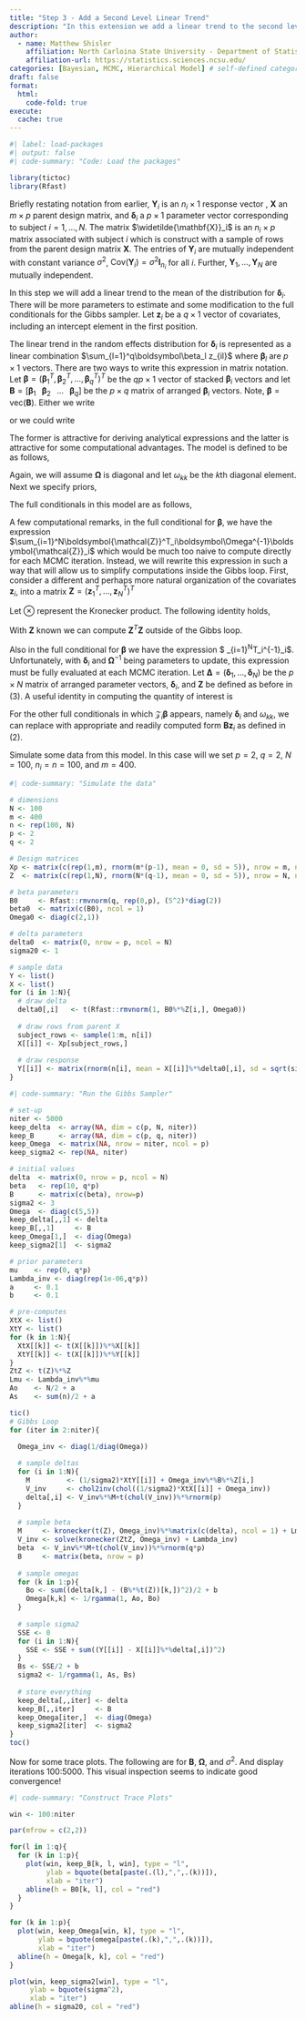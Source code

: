 ```yaml
---
title: "Step 3 - Add a Second Level Linear Trend"
description: "In this extension we add a linear trend to the second level of the hierarchical model and re-derive the full conditionals."
author:
  - name: Matthew Shisler
    affiliation: North Carloina State University - Department of Statistics
    affiliation-url: https://statistics.sciences.ncsu.edu/ 
categories: [Bayesian, MCMC, Hierarchical Model] # self-defined categories
draft: false 
format:
  html: 
    code-fold: true
execute: 
  cache: true
---
```



```r
#| label: load-packages
#| output: false
#| code-summary: "Code: Load the packages"

library(tictoc)
library(Rfast)
```

Briefly restating notation from earlier, $\mathbf{Y}_i$ is an $n_i \times 1$ response vector , $\mathbf{X}$ an $m \times p$ parent design matrix, and $\boldsymbol\delta_i$ a $p \times 1$ parameter vector corresponding to subject $i = 1,\dots,N$. The matrix $\widetilde{\mathbf{X}}_i$ is an $n_i \times p$ matrix associated with subject $i$ which is construct with a sample of rows from the parent design matrix $\mathbf{X}$. The entries of $\mathbf{Y}_i$ are mutually independent with constant variance $\sigma^2$, $\text{Cov}(\mathbf{Y}_i) = \sigma^2 \mathbf{I}_{n_i}$ for all $i$. Further, $\mathbf{Y}_1,\dots,\mathbf{Y}_N$ are mutually independent.

In this step we will add a linear trend to the mean of the distribution for $\boldsymbol\delta_i$. There will be more parameters to estimate and some modification to the full conditionals for the Gibbs sampler. Let $\mathbf{z}_i$ be a $q \times 1$ vector of covariates, including an intercept element in the first position.

The linear trend in the random effects distribution for $\boldsymbol\delta_i$ is represented as a linear combination $\sum_{l=1}^q\boldsymbol\beta_l z_{il}$ where $\boldsymbol\beta_l$ are $p \times 1$ vectors. There are two ways to write this expression in matrix notation. Let $\boldsymbol\beta = (\boldsymbol\beta_1^T, \boldsymbol\beta_2^T, \dots, \boldsymbol\beta_q^T)^T$ be the $qp \times 1$ vector of stacked $\boldsymbol\beta_i$ vectors and let $\mathbf{B} = [\boldsymbol\beta_1 \;\;\; \boldsymbol\beta_2 \;\;\; \dots \;\;\; \boldsymbol\beta_q]$ be the $p \times q$ matrix of arranged $\boldsymbol\beta_i$ vectors. Note, $\boldsymbol\beta = \text{vec}(\mathbf{B})$.  Either we write

\begin{equation}
\tag{1}
\boldsymbol{\mathcal{Z}}_i\boldsymbol\beta = 
\begin{bmatrix}
1 & \dots & 0 & z_{i2} & \dots & 0 & & z_{iq} & \dots & 0\\
\vdots & \ddots & \vdots & \vdots & \ddots & \vdots & \dots & \vdots & \ddots & \vdots\\
0 & \dots & 1 & 0 & \dots & z_{i2} & & 0 & \dots & z_{iq}
\end{bmatrix}_{p \, \times \, qp}
\begin{bmatrix}
\boldsymbol\beta_1\\
\boldsymbol\beta_2\\
\vdots\\
\boldsymbol\beta_q
\end{bmatrix}_{qp \, \times \, 1}
\end{equation}
or we could write
\begin{equation}
\tag{2}
\mathbf{B}\mathbf{z}_i =
\begin{bmatrix}
\boldsymbol\beta_1 & \boldsymbol{\beta}_2 & \dots & \boldsymbol\beta_q
\end{bmatrix}_{p \,\times \, q}
\begin{bmatrix}
1\\
z_{i2}\\
\vdots\\
z_{iq}
\end{bmatrix}_{q \, \times \, 1}
\end{equation}

The former is attractive for deriving analytical expressions and the latter is attractive for some computational advantages. The model is defined to be as follows,

\begin{align*}
\mathbf{Y}_i &\sim \text{Normal}_{n_i}\left(\widetilde{\mathbf{X}}_i\boldsymbol\delta_i, \; \sigma^2 \mathbf{I}_{n_i}\right)\\
\boldsymbol\delta_i &\sim \text{Normal}_p\left(\boldsymbol{\mathcal{Z}}_i\boldsymbol\beta, \; \mathbf{\Omega}\right)
\end{align*}

Again, we will assume $\mathbf{\Omega}$ is diagonal and let $\omega_{kk}$ be the $k$th diagonal element. Next we specify priors,
\begin{align*}
\boldsymbol\beta &\sim \text{Normal}_{qp}\left(\boldsymbol\mu, \; \mathbf{\Lambda}\right)\\
\omega_{kk} &\sim \text{InvGamma}\left(a_\omega, \; b_\omega \right)\\
\sigma^2 &\sim \text{InvGamma}\left(a_\sigma, \; b_\sigma\right)
\end{align*}

The full conditionals in this model are as follows,

\begin{align*}
\boldsymbol\delta_i|\text{ rest} &\sim \text{Normal}_p(\mathbf{V}_i^{-1}\mathbf{M}_i, \mathbf{V}_i^{-1})\\
\mathbf{V}_i &= \frac{1}{\sigma^2} \widetilde{\mathbf{X}}_i^T\widetilde{\mathbf{X}}_i + \mathbf{\Omega}^{-1}\\
\mathbf{M}_i &= \frac{1}{\sigma^2} \widetilde{\mathbf{X}}_i^T\mathbf{Y}_i + \mathbf{\Omega}^{-1}\boldsymbol{\mathcal{Z}}_i\boldsymbol\beta\\\\
\boldsymbol\beta|\text{ rest} &\sim \text{Normal}_p(\mathbf{V}_\beta^{-1}\mathbf{M}_\beta, \mathbf{V}_\beta^{-1})\\
\mathbf{V}_\beta &= \sum_{i=1}^N\boldsymbol{\mathcal{Z}}^T_i\mathbf{\Omega}^{-1}\boldsymbol{\mathcal{Z}}_i + \mathbf{\Lambda}^{-1}\\
\mathbf{M}_\beta &= \sum_{i=1}^N\boldsymbol{\mathcal{Z}}^T_i\mathbf{\Omega}^{-1}\boldsymbol\delta_i + \mathbf{\Lambda}^{-1}\boldsymbol\mu\\\\
\omega_{kk}|\text{ rest} &\sim \text{InvGamma}(A_\omega,B_\omega)\\
A_\omega &= N/2 + a_\omega\\
B_\omega &= \frac{1}{2}\sum_{i=1}^N (\delta_{ik} - (\boldsymbol{\mathcal{Z}}_i\boldsymbol\beta)_k)^2 + b_\omega\\\\
\sigma^2|\text{ rest} &\sim \text{InvGamma}(A_\sigma,B_\sigma)\\
A_\sigma &= \frac{1}{2}\sum_{i=1}^N n_i + a_\sigma\\
B_\sigma &= \frac{1}{2}\sum_{i=1}^N (\mathbf{Y}_i - \widetilde{\mathbf{X}}_i\boldsymbol\delta_i)^T(\mathbf{Y}_i - \widetilde{\mathbf{X}}_i\boldsymbol\delta_i) + b_\sigma
\end{align*}

A few computational remarks, in the full conditional for $\boldsymbol\beta$, we have the expression $\sum_{i=1}^N\boldsymbol{\mathcal{Z}}^T_i\boldsymbol\Omega^{-1}\boldsymbol{\mathcal{Z}}_i$ which would be much too naive to compute directly for each MCMC iteration. Instead, we will rewrite this expression in such a way that will allow us to simplify computations inside the Gibbs loop. First, consider a different and perhaps more natural organization of the covariates $\mathbf{z}_i$, into a matrix $\mathbf{Z} = (\mathbf{z}_1^T, \dots,\mathbf{z}_N^T)^T$
\begin{equation}
\tag{3}
\mathbf{Z} = 
\begin{bmatrix}
1 & z_{12} & \dots & z_{1q}\\
\vdots & & \vdots &\\
1 & z_{N2} & \dots & z_{Nq}
\end{bmatrix}
=
\begin{bmatrix}
\mathbf{z}_1^T\\
\vdots\\
\mathbf{z}_N^T\\
\end{bmatrix}
\end{equation}

Let $\otimes$ represent the Kronecker product. The following identity holds,
\begin{equation}
\tag{4}
\sum_{i=1}^N\boldsymbol{\mathcal{Z}}^T_i\boldsymbol\Omega^{-1}\boldsymbol{\mathcal{Z}}_i = \mathbf{Z}^T\mathbf{Z} \otimes \boldsymbol\Omega^{-1}
\end{equation}

With $\mathbf{Z}$ known we can compute $\mathbf{Z}^T\mathbf{Z}$ outside of the Gibbs loop. 

Also in the full conditional for $\boldsymbol\beta$ we have the expression $ \sum_{i=1}^N\boldsymbol{\mathcal{Z}}^T_i\mathbf{\Omega}^{-1}\boldsymbol\delta_i$. Unfortunately, with $\boldsymbol\delta_i$ and $\boldsymbol\Omega^{-1}$ being parameters to update, this expression must be fully evaluated at each MCMC iteration. Let $\boldsymbol\Delta = (\boldsymbol\delta_1,\dots,\boldsymbol\delta_N)$ be the $p \times N$ matrix of arranged parameter vectors, $\boldsymbol\delta_i$, and $\mathbf{Z}$ be defined as before in $(3)$. A useful identity in computing the quantity of interest is
\begin{equation}
\tag{5}
\sum_{i=1}^N\boldsymbol{\mathcal{Z}}^T_i\mathbf{\Omega}^{-1}\boldsymbol\delta_i =  \text{vec}(\Omega^{-1}\boldsymbol\Delta\mathbf{Z}) = (\mathbf{Z}^T \otimes \, \boldsymbol\Omega^{-1})\text{vec}(\boldsymbol\Delta).
\end{equation}

For the other full conditionals in which $\boldsymbol{\mathcal{Z}}_i\boldsymbol\beta$ appears, namely $\boldsymbol\delta_i$ and $\omega_{kk}$, we can replace with appropriate and readily computed form $\mathbf{B}\mathbf{z}_i$ as defined in $(2)$.

Simulate some data from this model. In this case will we set $p = 2$, $q = 2$, $N = 100$, $n_i = n = 100$, and $m = 400$. 
```r
#| code-summary: "Simulate the data"

# dimensions
N <- 100
m <- 400
n <- rep(100, N)
p <- 2
q <- 2

# Design matrices
Xp <- matrix(c(rep(1,m), rnorm(m*(p-1), mean = 0, sd = 5)), nrow = m, ncol = p)
Z  <- matrix(c(rep(1,N), rnorm(N*(q-1), mean = 0, sd = 5)), nrow = N, ncol = q)

# beta parameters
B0     <- Rfast::rmvnorm(q, rep(0,p), (5^2)*diag(2))
beta0  <- matrix(c(B0), ncol = 1)
Omega0 <- diag(c(2,1))

# delta parameters
delta0  <- matrix(0, nrow = p, ncol = N)
sigma20 <- 1

# sample data
Y <- list()
X <- list()
for (i in 1:N){
  # draw delta
  delta0[,i]   <- t(Rfast::rmvnorm(1, B0%*%Z[i,], Omega0))
  
  # draw rows from parent X
  subject_rows <- sample(1:m, n[i])
  X[[i]] <- Xp[subject_rows,]
  
  # draw response
  Y[[i]] <- matrix(rnorm(n[i], mean = X[[i]]%*%delta0[,i], sd = sqrt(sigma20)), ncol=1)
}
```

```r
#| code-summary: "Run the Gibbs Sampler"

# set-up
niter <- 5000
keep_delta  <- array(NA, dim = c(p, N, niter))
keep_B      <- array(NA, dim = c(p, q, niter))
keep_Omega  <- matrix(NA, nrow = niter, ncol = p)
keep_sigma2 <- rep(NA, niter)

# initial values
delta  <- matrix(0, nrow = p, ncol = N)
beta   <- rep(10, q*p)
B      <- matrix(c(beta), nrow=p)
sigma2 <- 3
Omega  <- diag(c(5,5))
keep_delta[,,1] <- delta
keep_B[,,1]     <- B
keep_Omega[1,]  <- diag(Omega)
keep_sigma2[1]  <- sigma2

# prior parameters
mu    <- rep(0, q*p)
Lambda_inv <- diag(rep(1e-06,q*p))
a     <- 0.1
b     <- 0.1

# pre-computes
XtX <- list()
XtY <- list()
for (k in 1:N){
  XtX[[k]] <- t(X[[k]])%*%X[[k]]
  XtY[[k]] <- t(X[[k]])%*%Y[[k]]
}
ZtZ <- t(Z)%*%Z
Lmu <- Lambda_inv%*%mu
Ao    <- N/2 + a
As    <- sum(n)/2 + a

tic()
# Gibbs Loop
for (iter in 2:niter){

  Omega_inv <- diag(1/diag(Omega))
  
  # sample deltas
  for (i in 1:N){
    M         <- (1/sigma2)*XtY[[i]] + Omega_inv%*%B%*%Z[i,]
    V_inv     <- chol2inv(chol((1/sigma2)*XtX[[i]] + Omega_inv))
    delta[,i] <- V_inv%*%M+t(chol(V_inv))%*%rnorm(p)
  }
  
  # sample beta
  M     <- kronecker(t(Z), Omega_inv)%*%matrix(c(delta), ncol = 1) + Lmu
  V_inv <- solve(kronecker(ZtZ, Omega_inv) + Lambda_inv)
  beta  <- V_inv%*%M+t(chol(V_inv))%*%rnorm(q*p)
  B     <- matrix(beta, nrow = p)
  
  # sample omegas
  for (k in 1:p){
    Bo <- sum((delta[k,] - (B%*%t(Z))[k,])^2)/2 + b
    Omega[k,k] <- 1/rgamma(1, Ao, Bo)
  }
  
  # sample sigma2
  SSE <- 0
  for (i in 1:N){
    SSE <- SSE + sum((Y[[i]] - X[[i]]%*%delta[,i])^2)
  }
  Bs <- SSE/2 + b
  sigma2 <- 1/rgamma(1, As, Bs)
  
  # store everything
  keep_delta[,,iter] <- delta
  keep_B[,,iter]     <- B
  keep_Omega[iter,]  <- diag(Omega)
  keep_sigma2[iter]  <- sigma2
}
toc()


```

Now for some trace plots. The following are for $\mathbf{B}$, $\boldsymbol\Omega$, and $\sigma^2$. And display iterations 100:5000. This visual inspection seems to indicate good convergence!
```r
#| code-summary: "Construct Trace Plots"

win <- 100:niter

par(mfrow = c(2,2))

for(l in 1:q){
  for (k in 1:p){
    plot(win, keep_B[k, l, win], type = "l",
         ylab = bquote(beta[paste(.(l),",",.(k))]),
         xlab = "iter")
    abline(h = B0[k, l], col = "red")
  }
}

for (k in 1:p){
  plot(win, keep_Omega[win, k], type = "l",
       ylab = bquote(omega[paste(.(k),",",.(k))]),
       xlab = "iter")
  abline(h = Omega[k, k], col = "red")
}

plot(win, keep_sigma2[win], type = "l",
     ylab = bquote(sigma^2),
     xlab = "iter")
abline(h = sigma20, col = "red")

```